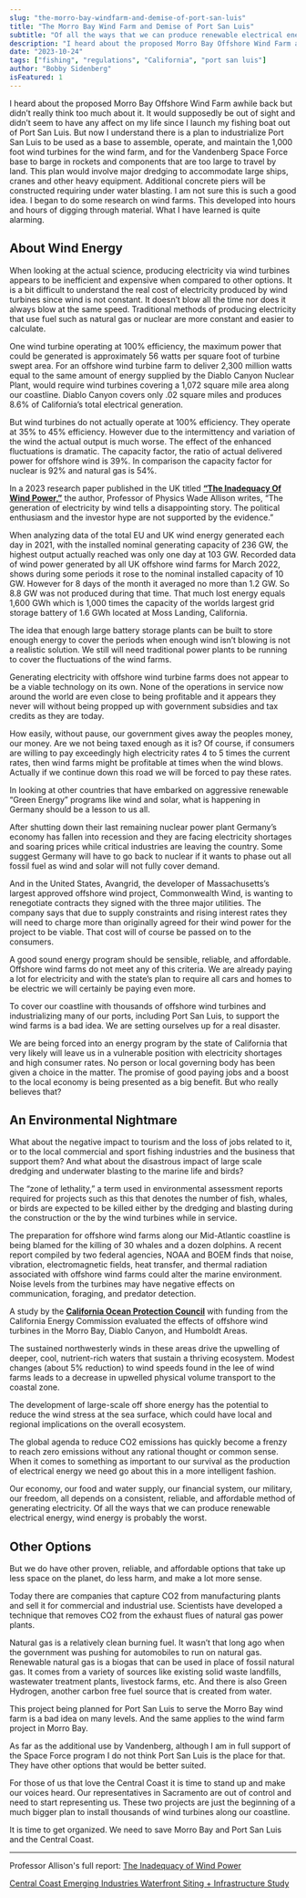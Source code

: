 ```yaml
---
slug: "the-morro-bay-windfarm-and-demise-of-port-san-luis"
title: "The Morro Bay Wind Farm and Demise of Port San Luis"
subtitle: "Of all the ways that we can produce renewable electrical energy, wind energy is probably the worst"
description: "I heard about the proposed Morro Bay Offshore Wind Farm awhile back but didn’t really think too much about it. It would supposedly be out of sight and didn’t seem to have any affect on my life since I launch my fishing boat out of Port San Luis..."
date: "2023-10-24"
tags: ["fishing", "regulations", "California", "port san luis"]
author: "Bobby Sidenberg"
isFeatured: 1
---
```


I heard about the proposed Morro Bay Offshore Wind Farm awhile back but didn’t really think too much about it. It would supposedly be out of sight and didn’t seem to have any affect on my life since I launch my fishing boat out of Port San Luis. But now I understand there is a plan to industrialize Port San Luis to be used as a base to assemble, operate, and maintain the 1,000 foot wind turbines for the wind farm, and for the Vandenberg Space Force base to barge in rockets and components that are too large to travel by land. This plan would involve major dredging to accommodate large ships, cranes and other heavy equipment. Additional concrete piers will be constructed requiring under water blasting.
I am not sure this is such a good idea. I began to do some research on wind farms. This developed into hours and hours of digging through material. What I have learned is quite alarming.

## About Wind Energy

When looking at the actual science, producing electricity via wind turbines appears to be inefficient and expensive when compared to other options. It is a bit difficult to understand the real cost of electricity produced by wind turbines since wind is not constant. It doesn’t blow all the time nor does it always blow at the same speed. Traditional methods of producing electricity that use fuel such as natural gas or nuclear are more constant and easier to calculate.

One wind turbine operating at 100% efficiency, the maximum power that could be generated is approximately 56 watts per square foot of turbine swept area. For an offshore wind turbine farm to deliver 2,300 million watts equal to the same amount of energy supplied by the Diablo Canyon Nuclear Plant, would require wind turbines covering a 1,072 square mile area along our coastline. Diablo Canyon covers only .02 square miles and produces 8.6% of California’s total electrical generation.

But wind turbines do not actually operate at 100% efficiency. They operate at 35% to 45% efficiency. However due to the intermittency and variation of the wind the actual output is much worse. The effect of the enhanced fluctuations is dramatic. The capacity factor, the ratio of actual delivered power for offshore wind is 39%. In comparison the capacity factor for nuclear is 92% and natural gas is 54%.

In a 2023 research paper published in the UK titled [**“The Inadequacy Of Wind Power,”**](https://www.thegwpf.org/content/uploads/2023/03/Allison-Wind-energy.pdf?mc_cid=5c197dfa62&mc_eid=0c0eac7096) the author, Professor of Physics Wade Allison writes, “The generation of electricity by wind tells a disappointing story. The political enthusiasm and the investor hype are not supported by the evidence.”

When analyzing data of the total EU and UK wind energy generated each day in 2021, with the installed nominal generating capacity of 236 GW, the highest output actually reached was only one day at 103 GW. Recorded data of wind power generated by all UK offshore wind farms for March 2022, shows during some periods it rose to the nominal installed capacity of 10 GW. However for 8 days of the month it averaged no more than 1.2 GW. So 8.8 GW was not produced during that time. That much lost energy equals 1,600 GWh which is 1,000 times the capacity of the worlds largest grid storage battery of 1.6 GWh located at Moss Landing, California.

The idea that enough large battery storage plants can be built to store enough energy to cover the periods when enough wind isn’t blowing is not a realistic solution. We still will need traditional power plants to be running to cover the fluctuations of the wind farms.

Generating electricity with offshore wind turbine farms does not appear to be a viable technology on its own. None of the operations in service now around the world are even close to being profitable and it appears they never will without being propped up with government subsidies and tax credits as they are today.

How easily, without pause, our government gives away the peoples money, our money. Are we not being taxed enough as it is? Of course, if consumers are willing to pay exceedingly high electricity rates 4 to 5 times the current rates, then wind farms might be profitable at times when the wind blows. Actually if we continue down this road we will be forced to pay these rates.

In looking at other countries that have embarked on aggressive renewable “Green Energy” programs like wind and solar, what is happening in Germany should be a lesson to us all.

After shutting down their last remaining nuclear power plant Germany’s economy has fallen into recession and they are facing electricity shortages and soaring prices while critical industries are leaving the country. Some suggest Germany will have to go back to nuclear if it wants to phase out all fossil fuel as wind and solar will not fully cover demand.

And in the United States, Avangrid, the developer of Massachusetts’s largest approved offshore wind project, Commonwealth Wind, is wanting to renegotiate contracts they signed with the three major utilities. The company says that due to supply constraints and rising interest rates they will need to charge more than originally agreed for their wind power for the project to be viable. That cost will of course be passed on to the consumers.

A good sound energy program should be sensible, reliable, and affordable. Offshore wind farms do not meet any of this criteria. We are already paying a lot for electricity and with the state’s plan to require all cars and homes to be electric we will certainly be paying even more.

To cover our coastline with thousands of offshore wind turbines and industrializing many of our ports, including Port San Luis, to support the wind farms is a bad idea. We are setting ourselves up for a real disaster.

We are being forced into an energy program by the state of California that very likely will leave us in a vulnerable position with electricity shortages and high consumer rates. No person or local governing body has been given a choice in the matter. The promise of good paying jobs and a boost to the local economy is being presented as a big benefit. But who really believes that?

## An Environmental Nightmare

What about the negative impact to tourism and the loss of jobs related to it, or to the local commercial and sport fishing industries and the business that support them? And what about the disastrous impact of large scale dredging and underwater blasting to the marine life and birds?

The “zone of lethality,” a term used in environmental assessment reports required for projects such as this that denotes the number of fish, whales, or birds are expected to be killed either by the dredging and blasting during the construction or the by the wind turbines while in service.

The preparation for offshore wind farms along our Mid-Atlantic coastline is being blamed for the killing of 30 whales and a dozen dolphins. A recent report compiled by two federal agencies, NOAA and BOEM finds that noise, vibration, electromagnetic fields, heat transfer, and thermal radiation associated with offshore wind farms could alter the marine environment. Noise levels from the turbines may have negative effects on communication, foraging, and predator detection.

A study by the [**California Ocean Protection Council**](https://reachcentralcoast.org/wp-content/uploads/Waterfront-Infrastructure-Report-121522.pdf) with funding from the California Energy Commission evaluated the effects of offshore wind turbines in the Morro Bay, Diablo Canyon, and Humboldt Areas.

The sustained northwesterly winds in these areas drive the upwelling of deeper, cool, nutrient-rich waters that sustain a thriving ecosystem. Modest changes (about 5% reduction) to wind speeds found in the lee of wind farms leads to a decrease in upwelled physical volume transport to the coastal zone.

The development of large-scale off shore energy has the potential to reduce the wind stress at the sea surface, which could have local and regional implications on the overall ecosystem.

The global agenda to reduce CO2 emissions has quickly become a frenzy to reach zero emissions without any rational thought or common sense. When it comes to something as important to our survival as the production of electrical energy we need go about this in a more intelligent fashion.

Our economy, our food and water supply, our financial system, our military, our freedom, all depends on a consistent, reliable, and affordable method of generating electricity. Of all the ways that we can produce renewable electrical energy, wind energy is probably the worst.

## Other Options

But we do have other proven, reliable, and affordable options that take up less space on the planet, do less harm, and make a lot more sense.

Today there are companies that capture CO2 from manufacturing plants and sell it for commercial and industrial use. Scientists have developed a technique that removes CO2 from the exhaust flues of natural gas power plants.

Natural gas is a relatively clean burning fuel. It wasn’t that long ago when the government was pushing for automobiles to run on natural gas. Renewable natural gas is a biogas that can be used in place of fossil natural gas. It comes from a variety of sources like existing solid waste landfills, wastewater treatment plants, livestock farms, etc. And there is also Green Hydrogen, another carbon free fuel source that is created from water.

This project being planned for Port San Luis to serve the Morro Bay wind farm is a bad idea on many levels. And the same applies to the wind farm project in Morro Bay.

As far as the additional use by Vandenberg, although I am in full support of the Space Force program I do not think Port San Luis is the place for that. They have other options that would be better suited.

For those of us that love the Central Coast it is time to stand up and make our voices heard. Our representatives in Sacramento are out of control and need to start representing us. These two projects are just the beginning of a much bigger plan to install thousands of wind turbines along our coastline.

It is time to get organized. We need to save Morro Bay and Port San Luis and the Central Coast.

---

Professor Allison's full report: [The Inadequacy of Wind Power](https://www.thegwpf.org/content/uploads/2023/03/Allison-Wind-energy.pdf?mc_cid=5c197dfa62&mc_eid=939b5f9497)

[Central Coast Emerging Industries Waterfront Siting + Infrastructure Study](https://reachcentralcoast.org/wp-content/uploads/Waterfront-Infrastructure-Report-121522.pdf)
